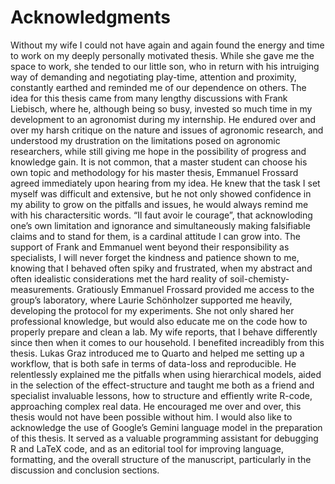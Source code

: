 # Acknowledgments
Without my wife I could not have again and again found the energy and time to work on my deeply personally motivated thesis. While she gave me the space to work, she tended to our little son, who in return with his intruiging way of demanding and negotiating play-time, attention and proximity, constantly earthed and reminded me of our dependence on others. The idea for this thesis came from many lengthy discussions with Frank Liebisch, where he, although being so busy, invested so much time in my development to an agronomist during my internship. He endured over and over my harsh critique on the nature and issues of agronomic research, and understood my drustration on the limitations posed on agronomic researchers, while still giving me hope in the possibility of progress and knowledge gain. It is not common, that a master student can choose his own topic and methodology for his master thesis, Emmanuel Frossard agreed immediately upon hearing from my idea. He knew that the task I set myself was difficult and extensive, but he not only showed confidence in my ability to grow on the pitfalls and issues, he would always remind me with his charactersitic words. "Il faut avoir le courage", that acknowloding one's own limitation and ignorance and simultaneously making falsifiable claims and to stand for them, is a cardinal attitude I can grow into. The support of Frank and Emmanuel went beyond their responsibility as specialists, I will never forget the kindness and patience shown to me, knowing that I behaved often spiky and frustrated, when my abstract and often idealistic considerations met the hard reality of soil-chemisty-measurements. Gratiously Emmanuel Frossard provided me access to the group's laboratory, where Laurie Schönholzer supported me heavily, developing the protocol for my experiments. She not only shared her professional knowledge, but would also educate me on the code how to properly prepare and clean a lab. My wife reports, that I behave differently since then when it comes to our household. I benefited increadibly from this thesis. Lukas Graz introduced me to Quarto and helped me setting up a workflow, that is both safe in terms of data-loss and reproducible. He relentlessly explained me the pitfalls when using hierarchical models, aided in the selection of the effect-structure and taught me both as a friend and specialist invaluable lessons, how to structure and effiently write R-code, approaching complex real data. He encouraged me over and over, this thesis would not have been possible without him. I would also like to acknowledge the use of Google's Gemini language model in the preparation of this thesis. It served as a valuable programming assistant for debugging R and LaTeX code, and as an editorial tool for improving language, formatting, and the overall structure of the manuscript, particularly in the discussion and conclusion sections.